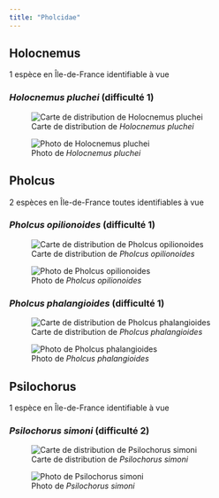 ```yaml
---
title: "Pholcidae"
---
```




## Holocnemus

1 espèce en Île-de-France identifiable à vue



### *Holocnemus pluchei* (difficulté 1)

![Carte de distribution de *Holocnemus pluchei*](https://asfra.fr/Site/User_pages/Atlas/LR_ASFRA_Pholcidae_Holocnemus%20pluchei_2022-03-10.jpeg)

![Photo de *Holocnemus pluchei*](chemin/vers/photo.jpg)



## Pholcus

2 espèces en Île-de-France toutes identifiables à vue



### *Pholcus opilionoides* (difficulté 1)

![Carte de distribution de *Pholcus opilionoides*](https://asfra.fr/Site/User_pages/Atlas/LR_ASFRA_Pholcidae_Pholcus%20opilionoides_2022-03-10.jpeg)

![Photo de *Pholcus opilionoides*](chemin/vers/photo.jpg)



### *Pholcus phalangioides* (difficulté 1)

![Carte de distribution de *Pholcus phalangioides*](https://asfra.fr/Site/User_pages/Atlas/LR_ASFRA_Pholcidae_Pholcus%20phalangioides_2022-03-10.jpeg)

![Photo de *Pholcus phalangioides*](chemin/vers/photo.jpg)



## Psilochorus

1 espèce en Île-de-France identifiable à vue



### *Psilochorus simoni* (difficulté 2)

![Carte de distribution de *Psilochorus simoni*](https://asfra.fr/Site/User_pages/Atlas/LR_ASFRA_Pholcidae_Psilochorus%20simoni_2022-03-10.jpeg)

![Photo de *Psilochorus simoni*](chemin/vers/photo.jpg)



